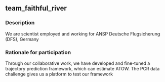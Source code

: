 ## team_faithful_river

### Description
We are scientist employed and working for ANSP Deutsche Flugsicherung (DFS), Germany

### Rationale for participation
Through our collaborative work, we have developed and fine-tuned a trajectory prediction framework, which can estimate ATOW. The PCR data challenge gives us a platform to test our framework

